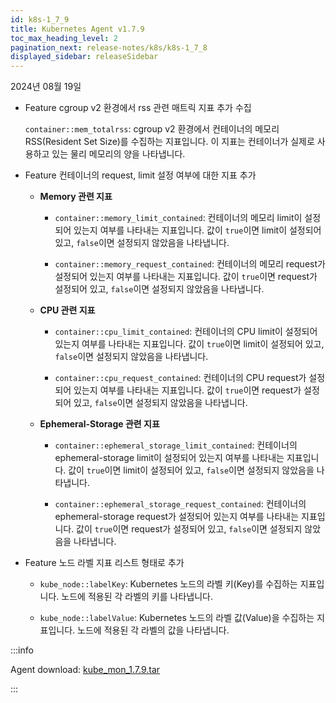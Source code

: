 ```yaml
---
id: k8s-1_7_9
title: Kubernetes Agent v1.7.9
toc_max_heading_level: 2
pagination_next: release-notes/k8s/k8s-1_7_8
displayed_sidebar: releaseSidebar
---
```


2024년 08월 19일

- <Status priority='1'>Feature</Status> cgroup v2 환경에서 rss 관련 매트릭 지표 추가 수집

  `container::mem_totalrss`: cgroup v2 환경에서 컨테이너의 메모리 RSS(Resident Set Size)를 수집하는 지표입니다. 이 지표는 컨테이너가 실제로 사용하고 있는 물리 메모리의 양을 나타냅니다.

- <Status priority='1'>Feature</Status> 컨테이너의 request, limit 설정 여부에 대한 지표 추가

  - **Memory 관련 지표**

    - `container::memory_limit_contained`: 컨테이너의 메모리 limit이 설정되어 있는지 여부를 나타내는 지표입니다. 값이 `true`이면 limit이 설정되어 있고, `false`이면 설정되지 않았음을 나타냅니다.

    - `container::memory_request_contained`: 컨테이너의 메모리 request가 설정되어 있는지 여부를 나타내는 지표입니다. 값이 `true`이면 request가 설정되어 있고, `false`이면 설정되지 않았음을 나타냅니다.

  - **CPU 관련 지표**

    - `container::cpu_limit_contained`: 컨테이너의 CPU limit이 설정되어 있는지 여부를 나타내는 지표입니다. 값이 `true`이면 limit이 설정되어 있고, `false`이면 설정되지 않았음을 나타냅니다.

    - `container::cpu_request_contained`: 컨테이너의 CPU request가 설정되어 있는지 여부를 나타내는 지표입니다. 값이 `true`이면 request가 설정되어 있고, `false`이면 설정되지 않았음을 나타냅니다.

  - **Ephemeral-Storage 관련 지표**

    - `container::ephemeral_storage_limit_contained`: 컨테이너의 ephemeral-storage limit이 설정되어 있는지 여부를 나타내는 지표입니다. 값이 `true`이면 limit이 설정되어 있고, `false`이면 설정되지 않았음을 나타냅니다.

    - `container::ephemeral_storage_request_contained`: 컨테이너의 ephemeral-storage request가 설정되어 있는지 여부를 나타내는 지표입니다. 값이 `true`이면 request가 설정되어 있고, `false`이면 설정되지 않았음을 나타냅니다.

- <Status priority='1'>Feature</Status> 노드 라벨 지표 리스트 형태로 추가

  - `kube_node::labelKey`: Kubernetes 노드의 라벨 키(Key)를 수집하는 지표입니다. 노드에 적용된 각 라벨의 키를 나타냅니다.

  - `kube_node::labelValue`: Kubernetes 노드의 라벨 값(Value)을 수집하는 지표입니다. 노드에 적용된 각 라벨의 값을 나타냅니다.

:::info

Agent download: [kube_mon_1.7.9.tar](https://repo.whatap.io/docker/kube_mon_1.7.9.tar)

:::